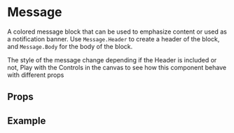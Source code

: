 
<Meta title="Components/Message" />

# Message

A colored message block that can be used to emphasize content or used as a notification banner. Use `Message.Header`
to create a header of the block, and `Message.Body` for the body of the block.

The style of the message change depending if the Header is included or not, Play with the Controls in the canvas to
 see how this component behave with different props

## Props

<ArgsTable of={Message} />

## Example

<Canvas>
  <Story story={stories.BasicUsage} name="Message" />
</Canvas>